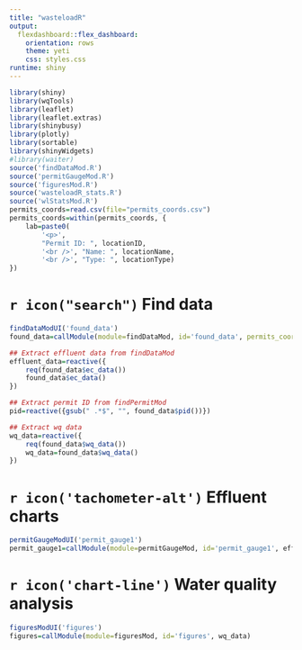 ```yaml
---
title: "wasteloadR"
output: 
  flexdashboard::flex_dashboard:
    orientation: rows
    theme: yeti
    css: styles.css
runtime: shiny
---
```


```r
library(shiny)
library(wqTools)
library(leaflet)
library(leaflet.extras)
library(shinybusy)
library(plotly)
library(sortable)
library(shinyWidgets)
#library(waiter)
source('findDataMod.R')
source('permitGaugeMod.R')
source('figuresMod.R')
source('wasteloadR_stats.R')
source('wlStatsMod.R')
permits_coords=read.csv(file="permits_coords.csv")
permits_coords=within(permits_coords, {
	lab=paste0(
		'<p>',
		"Permit ID: ", locationID,
		'<br />', "Name: ", locationName,
		'<br />', "Type: ", locationType)	
})

```

# `r icon("search")` Find data 
```r
findDataModUI('found_data')
found_data=callModule(module=findDataMod, id='found_data', permits_coords=permits_coords)

## Extract effluent data from findDataMod
effluent_data=reactive({
	req(found_data$ec_data())
	found_data$ec_data()
})

## Extract permit ID from findPermitMod
pid=reactive({gsub(" .*$", "", found_data$pid())})

## Extract wq data
wq_data=reactive({
	req(found_data$wq_data())
	wq_data=found_data$wq_data()
})

```

# `r icon('tachometer-alt')` Effluent charts 
```r
permitGaugeModUI('permit_gauge1')
permit_gauge1=callModule(module=permitGaugeMod, id='permit_gauge1', effluent_data)
```

# `r icon('chart-line')` Water quality analysis
```r
figuresModUI('figures')
figures=callModule(module=figuresMod, id='figures', wq_data)
```
















